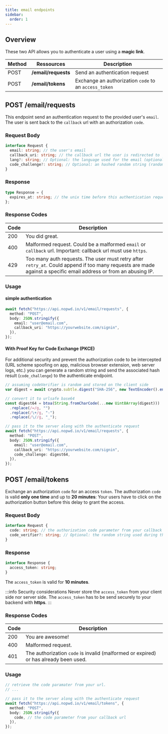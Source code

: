 ```yaml
---
title: email endpoints
sidebar:
  order: 1
---
```


## Overview

These two API allows you to authenticate a user using a **magic link**.

| Method | Ressources          | Description                                           |
| ------ | ------------------- | ----------------------------------------------------- |
| POST   | **/email/requests** | Send an authentication request                        |
| POST   | **/email/tokens**   | Exchange an authorization `code` to an `access_token` |

## POST /email/requests

This endpoint send an authentication request to the provided user's `email`.
The user is sent back to the `callback` url with an authorization `code`.

### Request Body

```ts
interface Request {
  email: string; // the user's email
  callback_uri: string; // the callback url the user is redirected to
  lang?: string; // Optional: the language used for the email (optional). If not specified, 'EN' will be used.
  code_challenge?: string; // Optional: an hashed random string (random string -> sha256 -> url safe base64).
}
```

### Response

```ts
type Response = {
  expires_at: string; // the unix time before this authentication request expires
};
```

### Response Codes

| Code | Description                                                                                                                                                      |
| ---- | ---------------------------------------------------------------------------------------------------------------------------------------------------------------- |
| 200  | You did great.                                                                                                                                                   |
| 400  | Malformed request. Could be a malformed `email` or `callback` url. Important: callback url must use `https`.                                                     |
| 429  | Too many auth requests. The user must retry after `retry_at`. Could append if too many requests are made against a specific email address or from an abusing IP. |

### Usage

#### simple authentication

```ts
await fetch("https://api.nopwd.io/v1/email/requests", {
  method: "POST",
  body: JSON.stringify({
    email: "user@email.com",
    callback_uri: "https://yourwebsite.com/signin",
  }),
});
```

#### With Proof Key for Code Exchange (PKCE)

For additional security and prevent the authorization code to be intercepted (URL scheme spoofing on app, malicious browser extension, web server logs, etc.) you can generate a random string and send the associated hash result (`code_challenge`) to the authenticate endpoint.

```ts
// assuming codeVerifier is random and stored on the client side
var digest = await crypto.subtle.digest("SHA-256", new TextEncoder().encode(codeVerifier));

// convert it to urlsafe base64
const digest64 = btoa(String.fromCharCode(...new Uint8Array(digest)))
  .replace(/=/g, "")
  .replace(/\+/g, "-")
  .replace(/\//g, "_");

// pass it to the server along with the authenticate request
await fetch("https://api.nopwd.io/v1/email/requests", {
  method: "POST",
  body: JSON.stringify({
    email: "user@email.com",
    callback_uri: "https://yourwebsite.com/signin",
    code_challenge: digest64,
  }),
});
```

## POST /email/tokens

Exchange an authorization `code` for an access `token`.
The authorization `code` is valid **only one time** and up to **20 minutes**: Your users have to click on the authorization button before this delay to grant the access.

### Request Body

```ts
interface Request {
  code: string; // the authorization code parameter from your callback url
  code_verifier?: string; // Optional: the random string used during the authentication step
}
```

### Response

```ts
interface Response {
  access_token: string;
}
```

The `access_token` is valid for **10 minutes**.

:::info Security considerations
Never store the `access_token` from your client side nor server side.
The `access_token` has to be send securely to your backend with **https**.
:::

### Response Codes

| Code | Description                                                                          |
| ---- | ------------------------------------------------------------------------------------ |
| 200  | You are awesome!                                                                     |
| 400  | Malformed request.                                                                   |
| 401  | The authorization `code` is invalid (malformed or expired) or has already been used. |

### Usage

```ts
// retrieve the code paramater from your url.
// ...

// pass it to the server along with the authenticate request
await fetch("https://api.nopwd.io/v1/email/tokens", {
  method: "POST",
  body: JSON.stringify({
    code, // the code parameter from your callback url
  }),
});
```
